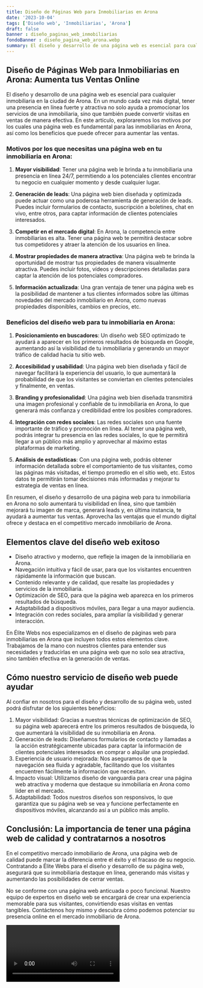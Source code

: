 ```yaml
---
title: Diseño de Páginas Web para Inmobiliarias en Arona
date: '2023-10-04'
tags: ['Diseño web', 'Inmobiliarias', 'Arona']
draft: false
banner : diseño_paginas_web_inmobiliarias
fondoBanner : diseño_pagina_web_arona.webp
summary: El diseño y desarrollo de una página web es esencial para cualquier inmobiliaria en la ciudad de Arona. En un mundo cada vez más digital, tener una presencia en línea fuerte y atractiva no solo ayuda a promocionar los servicios de una inmobiliaria, sino que también puede convertir visitas en ventas de manera efectiva. En este artículo, exploraremos los motivos por los cuales una página web es fundamental para las inmobiliarias en Arona, así como los beneficios que puede ofrecer para aumentar las ventas.
---
```


## Diseño de Páginas Web para Inmobiliarias en Arona: Aumenta tus Ventas Online

El diseño y desarrollo de una página web es esencial para cualquier inmobiliaria en la ciudad de Arona. En un mundo cada vez más digital, tener una presencia en línea fuerte y atractiva no solo ayuda a promocionar los servicios de una inmobiliaria, sino que también puede convertir visitas en ventas de manera efectiva. En este artículo, exploraremos los motivos por los cuales una página web es fundamental para las inmobiliarias en Arona, así como los beneficios que puede ofrecer para aumentar las ventas.

### Motivos por los que necesitas una página web en tu inmobiliaria en Arona:

1. **Mayor visibilidad**: Tener una página web le brinda a tu inmobiliaria una presencia en línea 24/7, permitiendo a los potenciales clientes encontrar tu negocio en cualquier momento y desde cualquier lugar.

2. **Generación de leads**: Una página web bien diseñada y optimizada puede actuar como una poderosa herramienta de generación de leads. Puedes incluir formularios de contacto, suscripción a boletines, chat en vivo, entre otros, para captar información de clientes potenciales interesados.

3. **Competir en el mercado digital**: En Arona, la competencia entre inmobiliarias es alta. Tener una página web te permitirá destacar sobre tus competidores y atraer la atención de los usuarios en línea.

4. **Mostrar propiedades de manera atractiva**: Una página web te brinda la oportunidad de mostrar tus propiedades de manera visualmente atractiva. Puedes incluir fotos, vídeos y descripciones detalladas para captar la atención de los potenciales compradores.

5. **Información actualizada**: Una gran ventaja de tener una página web es la posibilidad de mantener a tus clientes informados sobre las últimas novedades del mercado inmobiliario en Arona, como nuevas propiedades disponibles, cambios en precios, etc.

### Beneficios del diseño web para tu inmobiliaria en Arona:

1. **Posicionamiento en buscadores**: Un diseño web SEO optimizado te ayudará a aparecer en los primeros resultados de búsqueda en Google, aumentando así la visibilidad de tu inmobiliaria y generando un mayor tráfico de calidad hacia tu sitio web.

2. **Accesibilidad y usabilidad**: Una página web bien diseñada y fácil de navegar facilitará la experiencia del usuario, lo que aumentará la probabilidad de que los visitantes se conviertan en clientes potenciales y finalmente, en ventas.

3. **Branding y profesionalidad**: Una página web bien diseñada transmitirá una imagen profesional y confiable de tu inmobiliaria en Arona, lo que generará más confianza y credibilidad entre los posibles compradores.

4. **Integración con redes sociales**: Las redes sociales son una fuente importante de tráfico y promoción en línea. Al tener una página web, podrás integrar tu presencia en las redes sociales, lo que te permitirá llegar a un público más amplio y aprovechar al máximo estas plataformas de marketing.

5. **Análisis de estadísticas**: Con una página web, podrás obtener información detallada sobre el comportamiento de tus visitantes, como las páginas más visitadas, el tiempo promedio en el sitio web, etc. Estos datos te permitirán tomar decisiones más informadas y mejorar tu estrategia de ventas en línea.

En resumen, el diseño y desarrollo de una página web para tu inmobiliaria en Arona no solo aumentará tu visibilidad en línea, sino que también mejorará tu imagen de marca, generará leads y, en última instancia, te ayudará a aumentar tus ventas. Aprovecha las ventajas que el mundo digital ofrece y destaca en el competitivo mercado inmobiliario de Arona.

<GifSeo />

<Cta />

## Elementos clave del diseño web exitoso

- Diseño atractivo y moderno, que refleje la imagen de la inmobiliaria en Arona.
- Navegación intuitiva y fácil de usar, para que los visitantes encuentren rápidamente la información que buscan.
- Contenido relevante y de calidad, que resalte las propiedades y servicios de la inmobiliaria.
- Optimización de SEO, para que la página web aparezca en los primeros resultados de búsqueda.
- Adaptabilidad a dispositivos móviles, para llegar a una mayor audiencia.
- Integración con redes sociales, para ampliar la visibilidad y generar interacción.

En Élite Webs nos especializamos en el diseño de páginas web para inmobiliarias en Arona que incluyen todos estos elementos clave. Trabajamos de la mano con nuestros clientes para entender sus necesidades y traducirlas en una página web que no solo sea atractiva, sino también efectiva en la generación de ventas.

## Cómo nuestro servicio de diseño web puede ayudar

Al confiar en nosotros para el diseño y desarrollo de su página web, usted podrá disfrutar de los siguientes beneficios:

1. Mayor visibilidad: Gracias a nuestras técnicas de optimización de SEO, su página web aparecerá entre los primeros resultados de búsqueda, lo que aumentará la visibilidad de su inmobiliaria en Arona.
2. Generación de leads: Diseñamos formularios de contacto y llamadas a la acción estratégicamente ubicadas para captar la información de clientes potenciales interesados en comprar o alquilar una propiedad.
3. Experiencia de usuario mejorada: Nos aseguramos de que la navegación sea fluida y agradable, facilitando que los visitantes encuentren fácilmente la información que necesitan.
4. Impacto visual: Utilizamos diseño de vanguardia para crear una página web atractiva y moderna que destaque su inmobiliaria en Arona como líder en el mercado.
5. Adaptabilidad: Todos nuestros diseños son responsivos, lo que garantiza que su página web se vea y funcione perfectamente en dispositivos móviles, alcanzando así a un público más amplio.

## Conclusión: La importancia de tener una página web de calidad y contratarnos a nosotros

En el competitivo mercado inmobiliario de Arona, una página web de calidad puede marcar la diferencia entre el éxito y el fracaso de su negocio. Contratando a Élite Webs para el diseño y desarrollo de su página web, asegurará que su inmobiliaria destaque en línea, generando más visitas y aumentando las posibilidades de cerrar ventas.

No se conforme con una página web anticuada o poco funcional. Nuestro equipo de expertos en diseño web se encargará de crear una experiencia memorable para sus visitantes, convirtiendo esas visitas en ventas tangibles. Contáctenos hoy mismo y descubra cómo podemos potenciar su presencia online en el mercado inmobiliario de Arona.

<Video />

<CtaBot job='Inmobiliarias' city='Arona'/>

<Gmaps query='Arona+españa+maps' />